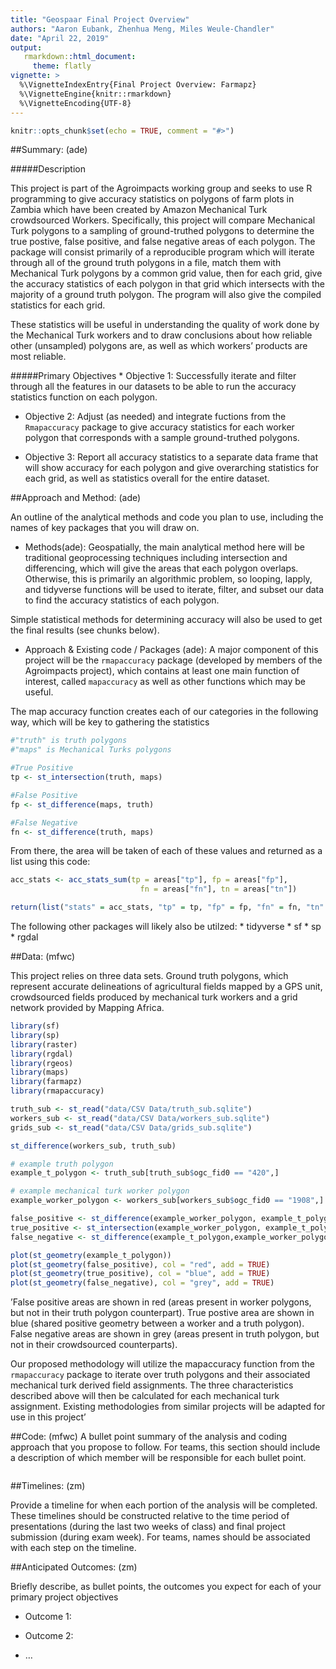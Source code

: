 ```yaml
---
title: "Geospaar Final Project Overview"
authors: "Aaron Eubank, Zhenhua Meng, Miles Weule-Chandler"
date: "April 22, 2019"
output:
   rmarkdown::html_document:
     theme: flatly
vignette: >
  %\VignetteIndexEntry{Final Project Overview: Farmapz}
  %\VignetteEngine{knitr::rmarkdown}
  %\VignetteEncoding{UTF-8}
---
```


```r
knitr::opts_chunk$set(echo = TRUE, comment = "#>")
```

##Summary: 
(ade)

#####Description

This project is part of the Agroimpacts working group and seeks to use R programming to give accuracy statistics on polygons of farm plots in Zambia which have been created by Amazon Mechanical Turk crowdsourced Workers. Specifically, this project will compare Mechanical Turk polygons to a sampling of ground-truthed polygons to determine the true postive, false positive, and false negative areas of each polygon. The package will consist primarily of a reproducible program which will iterate through all of the ground truth polygons in a file, match them with Mechanical Turk polygons by a common grid value, then for each grid, give the accuracy statistics of each polygon in that grid which intersects with the majority of a ground truth polygon.  The program will also give the compiled statistics for each grid. 

These statistics will be useful in understanding the quality of work done by the Mechanical Turk workers and to draw conclusions about how reliable other (unsampled) polygons are, as well as which workers' products are most reliable.

#####Primary Objectives
* Objective 1: Successfully iterate and filter through all the features in our datasets to be able to run the accuracy statistics function on each polygon.

* Objective 2: Adjust (as needed) and integrate fuctions from the `Rmapaccuracy` package to give accuracy statistics for each worker polygon that corresponds with a sample ground-truthed polygons.

* Objective 3: Report all accuracy statistics to a separate data frame that will show accuracy for each polygon and give overarching statistics for each grid, as well as statistics overall for the entire dataset.

##Approach and Method:
(ade)

An outline of the analytical methods and code you plan to use, including the names of key packages that you will draw on. 

* Methods(ade): 
Geospatially, the main analytical method here will be traditional geoprocessing techniques including intersection and differencing, which will give the areas that each polygon overlaps. Otherwise, this is primarily an algorithmic problem, so looping, lapply, and tidyverse functions  will be used to iterate, filter, and subset our data to find the accuracy statistics of each polygon.

Simple statistical methods for determining accuracy will also be used to get the final results (see chunks below).

* Approach & Existing code / Packages (ade):
A major component of this project will be the `rmapaccuracy` package (developed by members of the Agroimpacts project), which contains at least one main function of interest, called `mapaccuracy` as well as other functions which may be useful.

The map accuracy function creates each of our categories in the following way, which will be key to gathering the statistics
```r
#"truth" is truth polygons
#"maps" is Mechanical Turks polygons

#True Positive
tp <- st_intersection(truth, maps)  

#False Positive
fp <- st_difference(maps, truth)  

#False Negative
fn <- st_difference(truth, maps)  
```

From there, the area will be taken of each of these values and returned as a list using this code:
```r
acc_stats <- acc_stats_sum(tp = areas["tp"], fp = areas["fp"], 
                             fn = areas["fn"], tn = areas["tn"])

return(list("stats" = acc_stats, "tp" = tp, "fp" = fp, "fn" = fn, "tn" = tn))
```

The following other packages will likely also be utilzed:
* tidyverse
* sf
* sp
* rgdal

##Data: 
(mfwc)

This project relies on three data sets. Ground truth polygons, which represent accurate delineations of
agricultural fields mapped by a GPS unit, crowdsourced fields produced by mechanical turk workers and a 
grid network provided by Mapping Africa.

```r
library(sf)
library(sp)
library(raster)
library(rgdal)
library(rgeos)
library(maps)
library(farmapz)
library(rmapaccuracy)

truth_sub <- st_read("data/CSV Data/truth_sub.sqlite")
workers_sub <- st_read("data/CSV Data/workers_sub.sqlite")
grids_sub <- st_read("data/CSV Data/grids_sub.sqlite")

st_difference(workers_sub, truth_sub)

# example truth polygon
example_t_polygon <- truth_sub[truth_sub$ogc_fid0 == "420",]

# example mechanical turk worker polygon
example_worker_polygon <- workers_sub[workers_sub$ogc_fid0 == "1908",]

false_positive <- st_difference(example_worker_polygon, example_t_polygon)
true_positive <- st_intersection(example_worker_polygon, example_t_polygon)
false_negative <- st_difference(example_t_polygon,example_worker_polygon)

plot(st_geometry(example_t_polygon))
plot(st_geometry(false_positive), col = "red", add = TRUE)
plot(st_geometry(true_positive), col = "blue", add = TRUE)
plot(st_geometry(false_negative), col = "grey", add = TRUE)
```

'False positive areas are shown in red (areas present in worker polygons, but not in their 
truth polygon counterpart). True postive area are shown in blue (shared positive geometry between a worker
and a truth polygon). False negative areas are shown in grey (areas present in truth polygon, but not
in their crowdsourced counterparts). 

Our proposed methodology will utilize the mapaccuracy function from the `rmapaccuracy` package to iterate over truth polygons and their associated mechanical turk derived field assignments. The three characteristics described above will then be calculated for each mechanical turk assignment. Existing methodologies from similar projects will be adapted for use in this project'

##Code: 
(mfwc) 
A bullet point summary of the analysis and coding approach that you propose to follow. For teams, this section should include a description of which member will be responsible for each bullet point.

```r

```

##Timelines: 
(zm)

Provide a timeline for when each portion of the analysis will be completed. These timelines should be constructed relative to the time period of presentations (during the last two weeks of class) and final project submission (during exam week). For teams, names should be associated with each step on the timeline.


##Anticipated Outcomes:
(zm)

Briefly describe, as bullet points, the outcomes you expect for each of your primary project objectives

* Outcome 1:

* Outcome 2:

* ...

